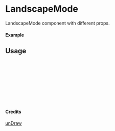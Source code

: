 
<Meta of={LandscapeMode} title="unDraw/LandscapeMode" />

# LandscapeMode

LandscapeMode component with different props.

#### Example

<Canvas of={LandscapeMode.Primary} />

## Usage

```ts
import { LandscapeMode } from "yadl-ui";

const Example = () => {
  return (
      <LandscapeMode />
  );
};

export default Example;
```

#### Credits
[unDraw](https://undraw.co/illustrations)
